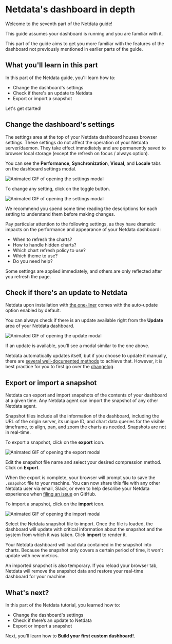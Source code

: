 # Netdata's dashboard in depth

Welcome to the seventh part of the Netdata guide!

This guide assumes your dashboard is running and you are familiar with it. 

This part of the guide aims to get you more familiar with the features of the dashboard not previously mentioned in
earlier parts of the guide.

## What you'll learn in this part

In this part of the Netdata guide, you'll learn how to:

-   Change the dashboard's settings
-   Check if there's an update to Netdata
-   Export or import a snapshot

Let's get started!

## Change the dashboard's settings

The settings area at the top of your Netdata dashboard houses browser settings. These settings do not affect the
operation of your Netdata server/daemon. They take effect immediately and are permanently saved to browser local storage
(except the refresh on focus / always option).

You can see the **Performance**, **Synchronization**, **Visual**, and **Locale** tabs on the dashboard settings modal.

![Animated GIF of opening the settings modal](https://user-images.githubusercontent.com/12263278/64901553-967f3880-d692-11e9-95ac-dd485d36535c.gif)

To change any setting, click on the toggle button.

![Animated GIF of opening the settings modal](https://user-images.githubusercontent.com/1153921/65188394-2c182080-da23-11e9-9e2f-11bcdee28f30.gif)

We recommend you spend some time reading the descriptions for each setting to understand them before making changes.

Pay particular attention to the following settings, as they have dramatic impacts on the performance and appearance of your Netdata dashboard:

-   When to refresh the charts?
-   How to handle hidden charts?
-   Which chart refresh policy to use?
-   Which theme to use?
-   Do you need help?

Some settings are applied immediately, and others are only reflected after you refresh the page.

## Check if there's an update to Netdata

Netdata upon installation with [the one-liner](https://docs.netdata.cloud/packaging/installer/#one-line-installation) 
comes with the auto-update option enabled by default.

You can always check if there is an update available right from the **Update** area of your Netdata dashboard.

![Animated GIF of opening the update modal](https://user-images.githubusercontent.com/12263278/64876743-be957a00-d647-11e9-83dd-2f0a8df572cb.gif)

If an update is available, you'll see a modal similar to the one above.

Netdata automatically updates itself, but if you choose to update it manually, there are [several well-documented methods](https://docs.netdata.cloud/packaging/installer/update/) to achieve that. 
However, it is best practice for you to first go over the [changelog](https://docs.netdata.cloud/changelog/).

## Export or import a snapshot

Netdata can export and import snapshots of the contents of your dashboard at a given time. Any Netdata agent can import the snapshot of any other Netdata agent. 

Snapshot files include all the information of the dashboard, including the URL of the origin server, its unique
ID, and chart data queries for the visible timeframe, to align, pan, and zoom the charts as needed. Snapshots are not in
real-time.

To export a snapshot, click on the **export** icon.

![Animated GIF of opening the export modal](https://user-images.githubusercontent.com/12263278/64901454-48b60080-d691-11e9-9c14-1539bc841735.gif)

Edit the snapshot file name and select your desired compression method. Click on **Export**.

When the export is complete, your browser will prompt you to save the `.snapshot` file to your machine. You can now share this file with any other Netdata user via email, Slack, or even to help describe your Netdata experience when [filing an issue](https://github.com/netdata/netdata/issues/new/choose) on GitHub.

To import a snapshot, click on the **import** icon.

![Animated GIF of opening the import modal](https://user-images.githubusercontent.com/12263278/64901503-ee696f80-d691-11e9-9678-8d0e2a162402.gif)

Select the Netdata snapshot file to import. Once the file is loaded, the dashboard will update with critical information about the snapshot and the system from which it was taken. Click **import** to render it.

Your Netdata dashboard will load data contained in the snapshot into charts. Because the snapshot only covers a certain
period of time, it won't update with new metrics.

An imported snapshot is also temporary. If you reload your browser tab, Netdata will remove the snapshot data and
restore your real-time dashboard for your machine.

 ## What's next?

In this part of the Netdata tutorial, you learned how to:

-   Change the dashboard's settings
-   Check if there’s an update to Netdata
-   Export or import a snapshot

Next, you'll learn how to **Build your first custom dashboard!**.
